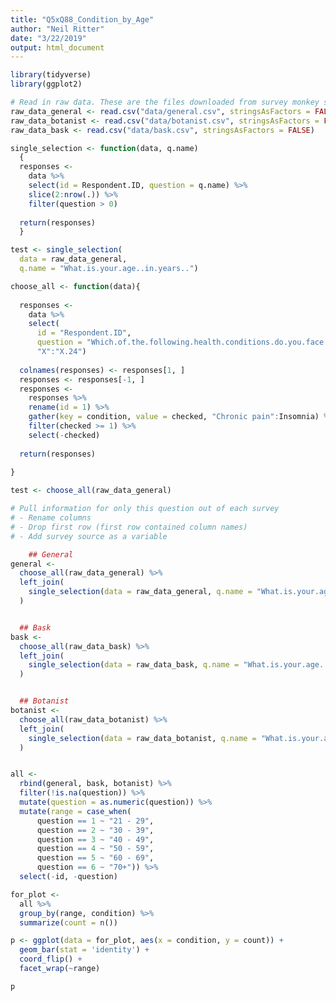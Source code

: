 ```yaml
---
title: "Q5xQ88_Condition_by_Age"
author: "Neil Ritter"
date: "3/22/2019"
output: html_document
---
```


```r
library(tidyverse)
library(ggplot2)
```


```r
# Read in raw data. These are the files downloaded from survey monkey saved as a .csv
raw_data_general <- read.csv("data/general.csv", stringsAsFactors = FALSE)
raw_data_botanist <- read.csv("data/botanist.csv", stringsAsFactors = FALSE)
raw_data_bask <- read.csv("data/bask.csv", stringsAsFactors = FALSE)
```


```r

single_selection <- function(data, q.name)
  {
  responses <- 
    data %>%
    select(id = Respondent.ID, question = q.name) %>%
    slice(2:nrow(.)) %>%
    filter(question > 0)
  
  return(responses)
  }

```

```r

test <- single_selection(
  data = raw_data_general,
  q.name = "What.is.your.age..in.years..")


```


```r

choose_all <- function(data){
  
  responses <- 
    data %>%
    select(
      id = "Respondent.ID",
      question = "Which.of.the.following.health.conditions.do.you.face.and.or.have.been.diagnosed.with...Please.select.all.that.apply.",
      "X":"X.24")
    
  colnames(responses) <- responses[1, ]
  responses <- responses[-1, ]
  responses <- 
    responses %>% 
    rename(id = 1) %>%
    gather(key = condition, value = checked, "Chronic pain":Insomnia) %>%
    filter(checked >= 1) %>%
    select(-checked)
  
  return(responses)
  
}

```


```r

test <- choose_all(raw_data_general)

```


```r
# Pull information for only this question out of each survey
# - Rename columns
# - Drop first row (first row contained column names)
# - Add survey source as a variable

    ## General
general <-
  choose_all(raw_data_general) %>%
  left_join(
    single_selection(data = raw_data_general, q.name = "What.is.your.age..in.years..")
  )


  ## Bask
bask <-
  choose_all(raw_data_bask) %>%
  left_join(
    single_selection(data = raw_data_bask, q.name = "What.is.your.age..in.years..")
  )


  ## Botanist
botanist <-
  choose_all(raw_data_botanist) %>%
  left_join(
    single_selection(data = raw_data_botanist, q.name = "What.is.your.age..in.years..")
  )



```


```r

all <-
  rbind(general, bask, botanist) %>%
  filter(!is.na(question)) %>%
  mutate(question = as.numeric(question)) %>%
  mutate(range = case_when(
      question == 1 ~ "21 - 29",
      question == 2 ~ "30 - 39",
      question == 3 ~ "40 - 49",
      question == 4 ~ "50 - 59",
      question == 5 ~ "60 - 69",
      question == 6 ~ "70+")) %>%
  select(-id, -question)


```


```r

for_plot <- 
  all %>%
  group_by(range, condition) %>%
  summarize(count = n())


```


```r

p <- ggplot(data = for_plot, aes(x = condition, y = count)) +
  geom_bar(stat = 'identity') + 
  coord_flip() +
  facet_wrap(~range)

p

```






